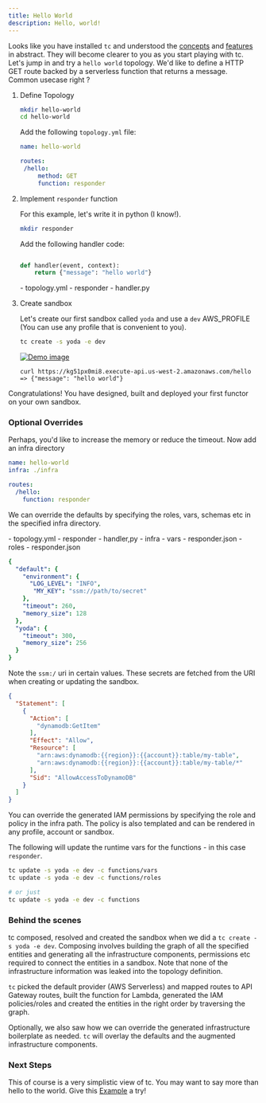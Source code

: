 ```yaml
---
title: Hello World
description: Hello, world!
---
```


Looks like you have installed `tc` and understood the [concepts](/introduction/concepts) and [features](/introduction/features) in abstract. They will become clearer to you as you start playing with tc.
Let's jump in and try a `hello world` topology. We'd like to define a HTTP GET route backed by a serverless function that returns a message. Common usecase right ?


<Steps>

1. Define Topology

	```sh
	mkdir hello-world
	cd hello-world
	```
	Add the following `topology.yml` file:


	```yaml title="topology.yml"
	name: hello-world

	routes:
	 /hello:
		 method: GET
		 function: responder
	```

2. Implement `responder` function

   For this example, let's write it in python (I know!).

   ```sh
   mkdir responder
   ```

	Add the following handler code:

	```python title="responder/handler.py"

	def handler(event, context):
		return {"message": "hello world"}
	```

	<FileTree>
	- topology.yml
    - responder
      - handler.py
	</FileTree>


3. Create sandbox

	Let's create our first sandbox called `yoda` and use a `dev` AWS_PROFILE (You can use any profile that is convenient to you).

	```sh
	tc create -s yoda -e dev
	```

	[![Demo image]][Demo source]

	[Demo image]: ../../../assets/demo-1.png
	[Demo source]: ../../../assets/demo-1.png


	```
	curl https://kg51px0mi8.execute-api.us-west-2.amazonaws.com/hello
	=> {"message": "hello world"}
	```

</Steps>

Congratulations! You have designed, built and deployed your first functor on your own sandbox.


### Optional Overrides


Perhaps, you'd like to increase the memory or reduce the timeout. Now add an infra directory


```yaml title="topology.yml"
name: hello-world
infra: ./infra

routes:
  /hello:
    function: responder
```

We can override the defaults by specifying the roles, vars, schemas etc in the specified infra directory.

<FileTree>
- topology.yml
- responder
	- handler,py
- infra
  - vars
	- responder.json
  - roles
	- responder.json
</FileTree>

```yaml title="infra/vars/responder.json"
{
  "default": {
    "environment": {
      "LOG_LEVEL": "INFO",
       "MY_KEY": "ssm://path/to/secret"
    },
    "timeout": 260,
    "memory_size": 128
  },
  "yoda": {
    "timeout": 300,
    "memory_size": 256
  }
}
```

Note the `ssm:/` uri in certain values. These secrets are fetched from the URI when creating or updating the sandbox.


```json title="infra/roles/responder.json"
{
  "Statement": [
    {
      "Action": [
        "dynamodb:GetItem"
      ],
      "Effect": "Allow",
      "Resource": [
        "arn:aws:dynamodb:{{region}}:{{account}}:table/my-table",
        "arn:aws:dynamodb:{{region}}:{{account}}:table/my-table/*"
      ],
      "Sid": "AllowAccessToDynamoDB"
    }
  ]
}
```

You can override the generated IAM permissions by specifying the role and policy in the infra path. The policy is also templated and can be rendered in any profile, account or sandbox.


The following will update the runtime vars for the functions - in this case `responder`.

```sh
tc update -s yoda -e dev -c functions/vars
tc update -s yoda -e dev -c functions/roles

# or just
tc update -s yoda -e dev -c functions

```

### Behind the scenes

tc composed, resolved and created the sandbox when we did a `tc create -s yoda -e dev`. Composing involves building the graph of all the specified entities and generating all the infrastructure components, permissions etc required to connect the entities in a sandbox. Note that none of the infrastructure information was leaked into the topology definition.

`tc` picked the default provider (AWS Serverless) and mapped routes to API Gateway routes, built the function for Lambda, generated the IAM policies/roles and created the entities in the right order by traversing the graph.

Optionally, we also saw how we can override the generated infrastructure boilerplate as needed. `tc` will overlay the defaults and the augmented infrastructure components.

### Next Steps

This of course is a very simplistic view of tc. You may want to say more than hello to the world. Give this [Example](/examples/etl) a try!
